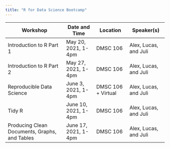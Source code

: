 ```yaml
---
title: "R for Data Science Bootcamp"
---
```


<table class="tg">
<thead>
  <tr>
    <th>Workshop</th>
    <th>Date and Time</th>
    <th>Location</th>
    <th>Speaker(s)</th>
  </tr>
</thead>
<tbody>
  <tr>
    <td>Introduction to R Part 1</td>
    <td>May 20, 2021, 1-4pm</td>
    <td>DMSC 106</td>
    <td>Alex, Lucas, and Juli</td>
  </tr>
  <tr>
    <td>Introduction to R Part 2</td>
    <td>May 27, 2021, 1-4pm</td>
    <td>DMSC 106</td>
    <td>Alex, Lucas, and Juli</td>
  </tr>
  <tr>
    <td>Reproducible Data Science</td>
    <td>June 3, 2021, 1-4pm</td>
    <td>DMSC 106 + Virtual</td>
    <td>Alex, Lucas, and Juli</td>
  </tr>
  <tr>
    <td>Tidy R</td>
    <td>June 10, 2021, 1-4pm</td>
    <td>DMSC 106</td>
    <td>Alex, Lucas, and Juli</td>
  </tr>
  <tr>
    <td>Producing Clean Documents, Graphs, and Tables</td>
    <td>June 17, 2021, 1-4pm</td>
    <td>DMSC 106</td>
    <td>Alex, Lucas, and Juli</td>
  </tr>
</tbody>
</table>

